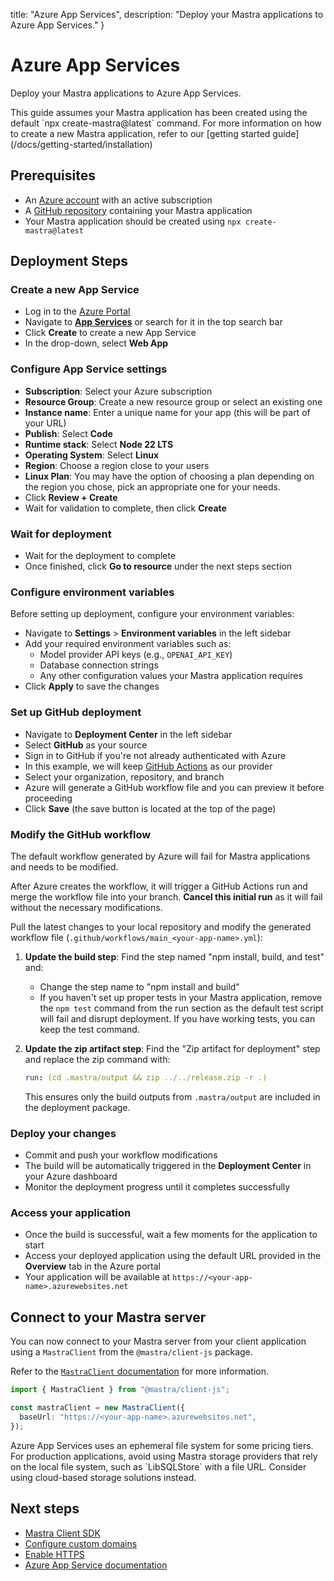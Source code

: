   title: "Azure App Services",
  description: "Deploy your Mastra applications to Azure App Services."
}


# Azure App Services

Deploy your Mastra applications to Azure App Services.

<Callout>
  This guide assumes your Mastra application has been created using the default
  `npx create-mastra@latest` command.
  For more information on how to create a new Mastra application,
  refer to our [getting started guide](/docs/getting-started/installation)
</Callout>

## Prerequisites

- An [Azure account](https://azure.microsoft.com/) with an active subscription
- A [GitHub repository](https://github.com/) containing your Mastra application
- Your Mastra application should be created using `npx create-mastra@latest`

## Deployment Steps

<Steps>

### Create a new App Service

- Log in to the [Azure Portal](https://portal.azure.com)
- Navigate to **[App Services](https://docs.microsoft.com/en-us/azure/app-service/)** or search for it in the top search bar
- Click **Create** to create a new App Service
- In the drop-down, select **Web App**

### Configure App Service settings

- **Subscription**: Select your Azure subscription
- **Resource Group**: Create a new resource group or select an existing one
- **Instance name**: Enter a unique name for your app (this will be part of your URL)
- **Publish**: Select **Code**
- **Runtime stack**: Select **Node 22 LTS**
- **Operating System**: Select **Linux**
- **Region**: Choose a region close to your users
- **Linux Plan**: You may have the option of choosing a plan depending on the region you chose, pick an appropriate one for your needs.
- Click **Review + Create**
- Wait for validation to complete, then click **Create**

### Wait for deployment

- Wait for the deployment to complete
- Once finished, click **Go to resource** under the next steps section

### Configure environment variables

Before setting up deployment, configure your environment variables:

- Navigate to **Settings** > **Environment variables** in the left sidebar
- Add your required environment variables such as:
  - Model provider API keys (e.g., `OPENAI_API_KEY`)
  - Database connection strings
  - Any other configuration values your Mastra application requires
- Click **Apply** to save the changes

### Set up GitHub deployment

- Navigate to **Deployment Center** in the left sidebar
- Select **GitHub** as your source
- Sign in to GitHub if you're not already authenticated with Azure
- In this example, we will keep [GitHub Actions](https://docs.github.com/en/actions) as our provider
- Select your organization, repository, and branch
- Azure will generate a GitHub workflow file and you can preview it before proceeding
- Click **Save** (the save button is located at the top of the page)

### Modify the GitHub workflow

<Callout type="warning">
The default workflow generated by Azure will fail for Mastra applications and needs to be modified.
</Callout>

After Azure creates the workflow, it will trigger a GitHub Actions run and merge the workflow file into your branch. **Cancel this initial run** as it will fail without the necessary modifications.

Pull the latest changes to your local repository and modify the generated workflow file (`.github/workflows/main_<your-app-name>.yml`):

1. **Update the build step**: Find the step named "npm install, build, and test" and:
   - Change the step name to "npm install and build"
   - If you haven't set up proper tests in your Mastra application, remove the `npm test` command from the run section as the default test script will fail and disrupt deployment. If you have working tests, you can keep the test command.

2. **Update the zip artifact step**: Find the "Zip artifact for deployment" step and replace the zip command with:

   ```yaml
   run: (cd .mastra/output && zip ../../release.zip -r .)
   ```

   This ensures only the build outputs from `.mastra/output` are included in the deployment package.

### Deploy your changes

- Commit and push your workflow modifications
- The build will be automatically triggered in the **Deployment Center** in your Azure dashboard
- Monitor the deployment progress until it completes successfully

### Access your application

- Once the build is successful, wait a few moments for the application to start
- Access your deployed application using the default URL provided in the **Overview** tab in the Azure portal
- Your application will be available at `https://<your-app-name>.azurewebsites.net`

</Steps>

## Connect to your Mastra server

You can now connect to your Mastra server from your client application using a `MastraClient` from the `@mastra/client-js` package.

Refer to the [`MastraClient` documentation](/docs/client-js/overview) for more information.

```typescript copy showLineNumbers
import { MastraClient } from "@mastra/client-js";

const mastraClient = new MastraClient({
  baseUrl: "https://<your-app-name>.azurewebsites.net",
});
```

<Callout>
Azure App Services uses an ephemeral file system for some pricing tiers.
For production applications, avoid using Mastra storage providers that rely on the local file system,
such as `LibSQLStore` with a file URL. Consider using cloud-based storage solutions instead.
</Callout>

## Next steps

- [Mastra Client SDK](/docs/client-js/overview)
- [Configure custom domains](https://docs.microsoft.com/en-us/azure/app-service/app-service-web-tutorial-custom-domain)
- [Enable HTTPS](https://docs.microsoft.com/en-us/azure/app-service/configure-ssl-bindings)
- [Azure App Service documentation](https://docs.microsoft.com/en-us/azure/app-service/)
